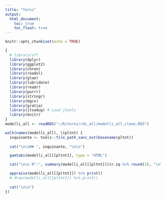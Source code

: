 ```yaml
---
title: "Terni"
output: 
  html_document:
    toc: true
    toc_float: true
---
```


```r
knitr::opts_chunk$set(echo = TRUE)

{
  # library(sf)
  library(dplyr)
  library(ggplot2)
  library(chron)
  library(readxl)
  library(glue)
  library(lubridate)
  library(readr)
  library(purrr)
  library(stringr)
  library(mgcv)
  library(gratia)
  library(itsadug) # Load jtools
  library(knitr)
} 
modelli_all <- readRDS("~/R/terni/rds_all/modelli_all_clean.RDS")

```


```r


walk(names(modelli_all), \(pltnt) {
  inquinante <- tools::file_path_sans_ext(basename(pltnt))
  
  cat("\n\n## ", inquinante, "\n\n")

  gamtabs(modelli_all[[pltnt]], type = "HTML")

  cat("\n\n R²:", summary(modelli_all[[pltnt]])$r.sq %>% round(3), "\n\n")

  appraise(modelli_all[[pltnt]]) %>% print()
  # draw(modelli_all[[pltnt]]) %>% print()
  
  cat("\n\n")
})


```


